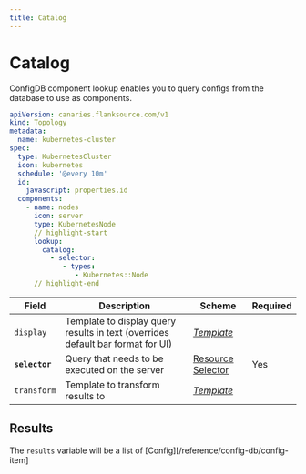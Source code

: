 ```yaml
---
title: Catalog
---
```



# <ConfigDb/> Catalog

ConfigDB component lookup enables you to query configs from the database to use as components.

```yaml title="kubernetes-cluster.yml"
apiVersion: canaries.flanksource.com/v1
kind: Topology
metadata:
  name: kubernetes-cluster
spec:
  type: KubernetesCluster
  icon: kubernetes
  schedule: '@every 10m'
  id:
    javascript: properties.id
  components:
    - name: nodes
      icon: server
      type: KubernetesNode
      // highlight-start
      lookup:
        catalog:
          - selector:
             - types:
                - Kubernetes::Node
      // highlight-end
```

| Field            | Description                                                                      | Scheme                                            | Required |
| ---------------- | -------------------------------------------------------------------------------- | ------------------------------------------------- | -------- |
| `display`        | Template to display query results in text (overrides default bar format for UI)  | [_Template_](../concepts/templating)           |          |
| **`selector`**      | Query that needs to be executed on the server                                    | [Resource Selector](/reference/resource-selector)                                          | Yes      |
| `transform`      | Template to transform results to                                                 | [_Template_](../concepts/templating)           |          |

## Results

The `results` variable will be a list of [Config][/reference/config-db/config-item]
